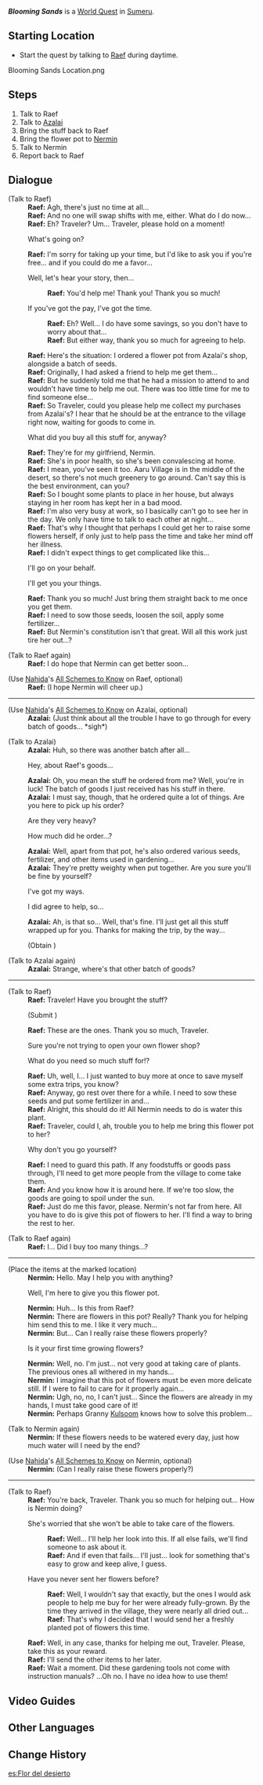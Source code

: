 {{Quest Infobox
|id            = 73233
|image         = World Quest Blooming Sands.png
|type          = World
|requirement   = Complete [[King Deshret and the Three Magi]]
|characters    = Azalai; Raef; Nermin; Traveler
|startLocation = [[Aaru Village]], [[Sumeru]]
|region        = Sumeru
|area          = Land of Lower Setekh
|subarea       = Aaru Village
|prev          = 
|next          = [[Desert Bloom]]
|rewards       = Adventure EXP*150;Mora*20,000;Hero's Wit*3
|rep           = Sumeru
|repAmt        = 20
|repOrder      = 472
}}
'''''Blooming Sands''''' is a [[World Quest]] in [[Sumeru]].

==Starting Location==
* Start the quest by talking to [[Raef]] during daytime.
<gallery>
Blooming Sands Location.png
</gallery>

==Steps==
# Talk to Raef
# Talk to [[Azalai]]
# Bring the stuff back to Raef
# Bring the flower pot to [[Nermin]]
# Talk to Nermin
# Report back to Raef
<!--
==Gameplay Notes==
-->
==Dialogue==
{{Quest Description|Raef from Aaru Village seems to be troubled by something...}}
{{Dialogue Start}}
;(Talk to Raef)
:'''Raef:''' Agh, there's just no time at all...
:'''Raef:''' And no one will swap shifts with me, either. What do I do now...
:'''Raef:''' Eh? Traveler? Um... Traveler, please hold on a moment!
:{{DIcon}} What's going on?
:'''Raef:''' I'm sorry for taking up your time, but I'd like to ask you if you're free... and if you could do me a favor...
:{{DIcon}} Well, let's hear your story, then...
::'''Raef:''' You'd help me! Thank you! Thank you so much!
:{{DIcon}} If you've got the pay, I've got the time.
::'''Raef:''' Eh? Well... I do have some savings, so you don't have to worry about that...
::'''Raef:''' But either way, thank you so much for agreeing to help.
:'''Raef:''' Here's the situation: I ordered a flower pot from Azalai's shop, alongside a batch of seeds.
:'''Raef:''' Originally, I had asked a friend to help me get them...
:'''Raef:''' But he suddenly told me that he had a mission to attend to and wouldn't have time to help me out. There was too little time for me to find someone else...
:'''Raef:''' So Traveler, could you please help me collect my purchases from Azalai's? I hear that he should be at the entrance to the village right now, waiting for goods to come in.
:{{DIcon}} What did you buy all this stuff for, anyway?
:'''Raef:''' They're for my girlfriend, Nermin.
:'''Raef:''' She's in poor health, so she's been convalescing at home.
:'''Raef:''' I mean, you've seen it too. Aaru Village is in the middle of the desert, so there's not much greenery to go around. Can't say this is the best environment, can you?
:'''Raef:''' So I bought some plants to place in her house, but always staying in her room has kept her in a bad mood.
:'''Raef:''' I'm also very busy at work, so I basically can't go to see her in the day. We only have time to talk to each other at night...
:'''Raef:''' That's why I thought that perhaps I could get her to raise some flowers herself, if only just to help pass the time and take her mind off her illness.
:'''Raef:''' I didn't expect things to get complicated like this...
:{{DIcon}} I'll go on your behalf.
:{{DIcon}} I'll get you your things.
:'''Raef:''' Thank you so much! Just bring them straight back to me once you get them.
:'''Raef:''' I need to sow those seeds, loosen the soil, apply some fertilizer...
:'''Raef:''' But Nermin's constitution isn't that great. Will all this work just tire her out...?

;(Talk to Raef again)
:'''Raef:''' I do hope that Nermin can get better soon...

;(Use [[Nahida]]'s [[All Schemes to Know]] on Raef, optional)
:'''Raef:''' (I hope Nermin will cheer up.)
----
;(Use [[Nahida]]'s [[All Schemes to Know]] on Azalai, optional)
:'''Azalai:''' (Just think about all the trouble I have to go through for every batch of goods... *sigh*)

;(Talk to Azalai)
:'''Azalai:''' Huh, so there was another batch after all...
:{{DIcon}} Hey, about Raef's goods...
:'''Azalai:''' Oh, you mean the stuff he ordered from me? Well, you're in luck! The batch of goods I just received has his stuff in there.
:'''Azalai:''' I must say, though, that he ordered quite a lot of things. Are you here to pick up his order?
:{{DIcon}} Are they very heavy?
:{{DIcon}} How much did he order...?
:'''Azalai:''' Well, apart from that pot, he's also ordered various seeds, fertilizer, and other items used in gardening...
:'''Azalai:''' They're pretty weighty when put together. Are you sure you'll be fine by yourself?
:{{DIcon}} I've got my ways.
:{{DIcon}} I did agree to help, so...
:'''Azalai:''' Ah, is that so... Well, that's fine. I'll just get all this stuff wrapped up for you. Thanks for making the trip, by the way...
:;(Obtain {{Item|Raef's Package}})

;(Talk to Azalai again)
:'''Azalai:''' Strange, where's that other batch of goods?
----
;(Talk to Raef)
:'''Raef:''' Traveler! Have you brought the stuff?
:;(Submit {{Item|Raef's Package}})
:'''Raef:''' These are the ones. Thank you so much, Traveler.
:{{DIcon}} Sure you're not trying to open your own flower shop?
:{{DIcon}} What do you need so much stuff for!?
:'''Raef:''' Uh, well, I... I just wanted to buy more at once to save myself some extra trips, you know?
:'''Raef:''' Anyway, go rest over there for a while. I need to sow these seeds and put some fertilizer in and...
:{{Black Screen|Raef starts working on the flower pot...}}
:'''Raef:''' Alright, this should do it! All Nermin needs to do is water this plant.
:'''Raef:''' Traveler, could I, ah, trouble you to help me bring this flower pot to her?
:{{DIcon}} Why don't you go yourself?
:'''Raef:''' I need to guard this path. If any foodstuffs or goods pass through, I'll need to get more people from the village to come take them.
:'''Raef:''' And you know how it is around here. If we're too slow, the goods are going to spoil under the sun.
:'''Raef:''' Just do me this favor, please. Nermin's not far from here. All you have to do is give this pot of flowers to her. I'll find a way to bring the rest to her.

;(Talk to Raef again)
:'''Raef:''' I... Did I buy too many things...?
----
;(Place the items at the marked location)
:{{Black Screen|Someone inside hears movement...}}
:'''Nermin:''' Hello. May I help you with anything?
:{{DIcon}} Well, I'm here to give you this flower pot.
:'''Nermin:''' Huh... Is this from Raef?
:'''Nermin:''' There are flowers in this pot? Really? Thank you for helping him send this to me. I like it very much...
:'''Nermin:''' But... Can I really raise these flowers properly?
:{{DIcon}} Is it your first time growing flowers?
:'''Nermin:''' Well, no. I'm just... not very good at taking care of plants. The previous ones all withered in my hands...
:'''Nermin:''' I imagine that this pot of flowers must be even more delicate still. If I were to fail to care for it properly again...
:'''Nermin:''' Ugh, no, no, I can't just... Since the flowers are already in my hands, I must take good care of it!
:'''Nermin:''' Perhaps Granny [[Kulsoom]] knows how to solve this problem...

;(Talk to Nermin again)
:'''Nermin:''' If these flowers needs to be watered every day, just how much water will I need by the end?

;(Use [[Nahida]]'s [[All Schemes to Know]] on Nermin, optional)
:'''Nermin:''' (Can I really raise these flowers properly?)
----
;(Talk to Raef)
:'''Raef:''' You're back, Traveler. Thank you so much for helping out... How is Nermin doing?
:{{DIcon}} She's worried that she won't be able to take care of the flowers.
::'''Raef:''' Well... I'll help her look into this. If all else fails, we'll find someone to ask about it.
::'''Raef:''' And if even that fails... I'll just... look for something that's easy to grow and keep alive, I guess.
:{{DIcon}} Have you never sent her flowers before?
::'''Raef:''' Well, I wouldn't say that exactly, but the ones I would ask people to help me buy for her were already fully-grown. By the time they arrived in the village, they were nearly all dried out...
::'''Raef:''' That's why I decided that I would send her a freshly planted pot of flowers this time.
:'''Raef:''' Well, in any case, thanks for helping me out, Traveler. Please, take this as your reward.
:'''Raef:''' I'll send the other items to her later.
:'''Raef:''' Wait a moment. Did these gardening tools not come with instruction manuals? ...Oh no. I have no idea how to use them!
{{Dialogue End}}

==Video Guides==
{{EVT
|video1   = https://youtu.be/QpxVRtgIARw
|caption1 = Blooming Sands Guide

|video2   = https://youtu.be/ZCjHyvraz40
|caption2 = Guide: Blooming Sands
}}

==Other Languages==
{{Other Languages
|en      = Blooming Sands
|zhs     = 沙上花
|zhs_rm  = Shā-shàng Huā
|zht     = 沙上花
|zht_rm  = Shā-shàng Huā
|zh_tl   = Flowers on the Sand
|ja      = 砂の上の花
|ja_rm   = Suna no Ue no Hana
|ja_tl   = Flowers on the Sand
|ko      = 모래 위 꽃
|ko_tl   = Flower on Sands
|es      = Flor del desierto
|es_tl   = Flower of the Desert
|fr      = Fleur sur les sables
|fr_tl   = Flower on Sands
|ru      = Цветок пустыни
|ru_tl   = Desert Flower
|th      = ดอกไม้บนผืนทราย
|th_rm   = 
|th_tl   = 
|vi      = Hoa Trên Cát
|vi_tl   = 
|de      = Sandblume
|de_tl   = Sand Flower
|id      = Bunga Padang Pasir
|id_tl   = Desert Flower
|pt      = Flor do Deserto
|pt_tl   = Flower of the Desert
|tr      = Çiçek Açan Kumlar
|tr_tl   = 
|it      = Dune in fiore
|it_tl   = Blooming Dunes
}}

==Change History==
{{Change History|3.1}}

[[es:Flor del desierto]]